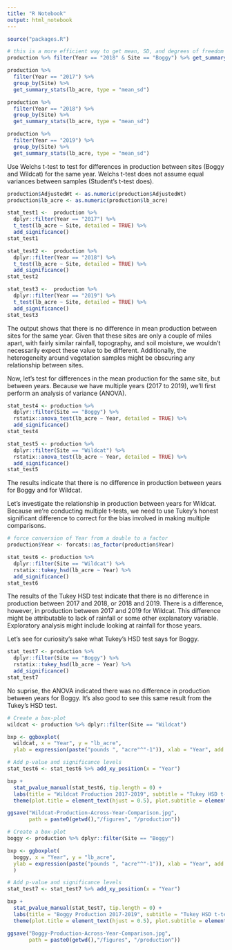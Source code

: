 ---
title: "R Notebook"
output: html_notebook
---
```{r}
source("packages.R")
```

```{r}
# this is a more efficient way to get mean, SD, and degrees of freedom
production %>% filter(Year == "2018" & Site == "Boggy") %>% get_summary_stats(AdjustedWt, type = "mean_sd")
```

```{r}
production %>% 
  filter(Year == "2017") %>% 
  group_by(Site) %>% 
  get_summary_stats(lb_acre, type = "mean_sd")

production %>% 
  filter(Year == "2018") %>% 
  group_by(Site) %>% 
  get_summary_stats(lb_acre, type = "mean_sd")

production %>% 
  filter(Year == "2019") %>% 
  group_by(Site) %>% 
  get_summary_stats(lb_acre, type = "mean_sd")
```
Use Welchs t-test to test for differences in production between sites (Boggy and Wildcat) for the same year. Welchs t-test does not assume equal variances between samples (Student's t-test does). 
```{r}
production$AdjustedWt <- as.numeric(production$AdjustedWt)
production$lb_acre <- as.numeric(production$lb_acre)

stat_test1 <-  production %>% 
  dplyr::filter(Year == "2017") %>% 
  t_test(lb_acre ~ Site, detailed = TRUE) %>%  
  add_significance()
stat_test1

stat_test2 <-  production %>% 
  dplyr::filter(Year == "2018") %>% 
  t_test(lb_acre ~ Site, detailed = TRUE) %>%  
  add_significance()
stat_test2

stat_test3 <-  production %>% 
  dplyr::filter(Year == "2019") %>% 
  t_test(lb_acre ~ Site, detailed = TRUE) %>%  
  add_significance()
stat_test3
```
The output shows that there is no difference in mean production between sites for the same year. Given that these sites are only a couple of miles apart, with fairly similar rainfall, topography, and soil moisture, we wouldn't necessarily expect these value to be different. Additionally, the heterogeneity around vegetation samples might be obscuring any relationship between sites.

Now, let's test for differences in the mean production for the same site, but between years. Because we have multiple years (2017 to 2019), we'll first perform an analysis of variance (ANOVA).
```{r}
stat_test4 <- production %>% 
  dplyr::filter(Site == "Boggy") %>% 
  rstatix::anova_test(lb_acre ~ Year, detailed = TRUE) %>% 
  add_significance()
stat_test4

stat_test5 <- production %>% 
  dplyr::filter(Site == "Wildcat") %>% 
  rstatix::anova_test(lb_acre ~ Year, detailed = TRUE) %>% 
  add_significance()
stat_test5
```
The results indicate that there is no difference in production between years for Boggy and for Wildcat.

Let's investigate the relationship in production between years for Wildcat. Because we're conducting multiple t-tests, we need to use Tukey's honest significant difference to correct for the bias involved in making multiple comparisons.
```{r}
# force conversion of Year from a double to a factor
production$Year <- forcats::as_factor(production$Year)

stat_test6 <- production %>% 
  dplyr::filter(Site == "Wildcat") %>%
  rstatix::tukey_hsd(lb_acre ~ Year) %>%
  add_significance()
stat_test6
```
The results of the Tukey HSD test indicate that there is no difference in production between 2017 and 2018, or 2018 and 2019. There is a difference, however, in production between 2017 and 2019 for Wildcat. This difference might be attributable to lack of rainfall or some other explanatory variable. Exploratory analysis might include looking at rainfall for those years.

Let's see for curiosity's sake what Tukey's HSD test says for Boggy.
```{r}
stat_test7 <- production %>% 
  dplyr::filter(Site == "Boggy") %>%
  rstatix::tukey_hsd(lb_acre ~ Year) %>%
  add_significance()
stat_test7
```
No suprise, the ANOVA indicated there was no difference in production between years for Boggy. It's also good to see this same result from the Tukey's HSD test.

```{r}
# Create a box-plot
wildcat <- production %>% dplyr::filter(Site == "Wildcat")

bxp <- ggboxplot(
  wildcat, x = "Year", y = "lb_acre", 
  ylab = expression(paste("pounds ", "acre"^"-1")), xlab = "Year", add = "jitter")

# Add p-value and significance levels
stat_test6 <- stat_test6 %>% add_xy_position(x = "Year")

bxp +
  stat_pvalue_manual(stat_test6, tip.length = 0) +
  labs(title = "Wildcat Production 2017-2019", subtitle = "Tukey HSD t-test") +
  theme(plot.title = element_text(hjust = 0.5), plot.subtitle = element_text(hjust = 0.5))

ggsave("Wildcat-Production-Across-Year-Comparison.jpg", 
       path = paste0(getwd(),"/figures", "/production"))
```

```{r}
# Create a box-plot
boggy <- production %>% dplyr::filter(Site == "Boggy")

bxp <- ggboxplot(
  boggy, x = "Year", y = "lb_acre", 
  ylab = expression(paste("pounds ", "acre"^"-1")), xlab = "Year", add = "jitter",
  )

# Add p-value and significance levels
stat_test7 <- stat_test7 %>% add_xy_position(x = "Year")

bxp +
  stat_pvalue_manual(stat_test7, tip.length = 0) +
  labs(title = "Boggy Production 2017-2019", subtitle = "Tukey HSD t-test") +
  theme(plot.title = element_text(hjust = 0.5), plot.subtitle = element_text(hjust = 0.5))

ggsave("Boggy-Production-Across-Year-Comparison.jpg", 
       path = paste0(getwd(),"/figures", "/production"))
```
